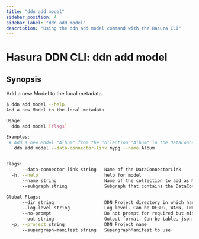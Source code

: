 ```yaml
---
title: "ddn add model"
sidebar_position: 4
sidebar_label: "ddn add model"
description: "Using the ddn add model command with the Hasura CLI"
---
```


# Hasura DDN CLI: ddn add model

## Synopsis
Add a new Model to the local metadata

```bash
$ ddn add model --help
Add a new Model to the local metadata

Usage:
  ddn add model [flags]

Examples:
 # Add a new Model "Album" from the collection "Album" in the DataConnectorLink "mypg"
   ddn add model --data-connector-link mypg --name Album
	 

Flags:
      --data-connector-link string   Name of the DataConnectorLink
  -h, --help                         help for model
      --name string                  Name of the collection to add as Model
      --subgraph string              Subgraph that contains the DataConnectorLink

Global Flags:
      --dir string                   DDN Project directory in which hasura.yaml is present (default ".")
      --log-level string             Log level. Can be DEBUG, WARN, INFO, ERROR, or FATAL. (default "INFO")
      --no-prompt                    Do not prompt for required but missing flags
      --out string                   Output format. Can be table, json or yaml. (default "table")
  -p, --project string               DDN Project name
      --supergraph-manifest string   SupergraphManifest to use
```

